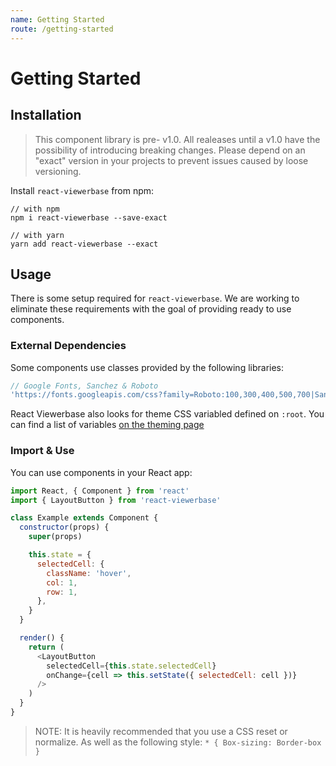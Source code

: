 ```yaml
---
name: Getting Started
route: /getting-started
---
```


# Getting Started

## Installation

> This component library is pre- v1.0. All realeases until a v1.0 have the
> possibility of introducing breaking changes. Please depend on an "exact"
> version in your projects to prevent issues caused by loose versioning.

Install `react-viewerbase` from npm:

```shell
// with npm
npm i react-viewerbase --save-exact

// with yarn
yarn add react-viewerbase --exact
```

## Usage

There is some setup required for `react-viewerbase`. We are working to eliminate
these requirements with the goal of providing ready to use components.

### External Dependencies

Some components use classes provided by the following libraries:

```js
// Google Fonts, Sanchez & Roboto
'https://fonts.googleapis.com/css?family=Roboto:100,300,400,500,700|Sanchez&display=swap'
```

React Viewerbase also looks for theme CSS variabled defined on `:root`. You can
find a list of variables [on the theming page](/styling-and-theming)

### Import & Use

You can use components in your React app:

```js
import React, { Component } from 'react'
import { LayoutButton } from 'react-viewerbase'

class Example extends Component {
  constructor(props) {
    super(props)

    this.state = {
      selectedCell: {
        className: 'hover',
        col: 1,
        row: 1,
      },
    }
  }

  render() {
    return (
      <LayoutButton
        selectedCell={this.state.selectedCell}
        onChange={cell => this.setState({ selectedCell: cell })}
      />
    )
  }
}
```

> NOTE: It is heavily recommended that you use a CSS reset or normalize. As well
> as the following style: `* { Box-sizing: Border-box }`
